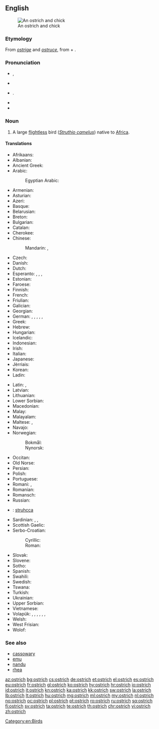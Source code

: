 ==English==
{{wikipedia}}
[[Image:Ostrich and chick.jpg|thumb|An ostrich and chick]]

===Etymology===
From {{etyl|xno|en}} ''[[ostrige]]'' and {{etyl|fro|en}} ''[[ostruce]]'', from {{etyl|la|en}} {{term|avis||bird|lang=la}} + {{term|strūthiō||ostrich|lang=la}}.

===Pronunciation===
* {{enPR|ŏs'trĭch}}, {{enPR|ôs'trĭch}}
* {{a|UK}} {{IPA|/ˈɒs.tɹɪt͡ʃ/|/ˈɒs.tɹɪd͡ʒ/}}
* {{a|US}} {{IPA|/ˈɑs.tɹɪt͡ʃ/|/ˈɔs.tɹɪt͡ʃ/|/ˈɑs.tɹɪd͡ʒ/|/ˈɔs.tɹɪd͡ʒ/}}.
* {{audio|en-us-ostrich.ogg|Audio (US)}}
* {{audio|en-us-ostrich.ogg|Audio (US) (2)}}

===Noun===
{{en-noun|es}}

# A large [[flightless]] bird (''[[Struthio camelus]]'') native to [[Africa]].

====Translations====
{{trans-top|large flightless bird}}
* Afrikaans: {{t|af|volstruis}}
* Albanian: {{t|sq|struci}}
* Ancient Greek: {{t|grc|στρουθοκάμηλος|tr=strouthokamēlos|sc=polytonic}}
* Arabic: {{t|ar|نعامة|tr=na3aama|f}}
*: Egyptian Arabic: {{t|arz|نعامة|f|tr=naʕama|sc=Arab}}
* Armenian: {{t|hy|ջայլամ|tr=ǰaylam}}
* Asturian: {{t|ast|avestruz|f}}
* Azeri: {{t+|az|dəvəquşu}}
* Basque: {{t+|eu|ostruka}}
* Belarusian: {{t|be|страус}}
* Breton: {{t|br|struskańval}}
* Bulgarian: {{t+|bg|щраус|tr=štraus}}
* Catalan: {{t|ca|estruç|m}}
* Cherokee: {{t|chr|ᎬᎾ ᎤᏔᎾ|tr=gvna utana|sc=Cher}}
* Chinese:
*: Mandarin: {{t|cmn|鴕鳥|sc=Hani}}, {{t+|cmn|鸵鸟|tr=tuóniǎo|sc=Hani}}
* Czech: {{t|cs|pštros}}
* Danish: {{t+|da|struds}}
* Dutch: {{t+|nl|struisvogel|m}}
* Esperanto: {{qualifier|♂♀}} {{t|eo|struto}}, {{qualifier|♂}} {{t|eo|virstruto}}, {{qualifier|♀}} {{t|eo|strutino}}, {{qualifier|♂♀ offspring, young}} {{t|eo|strutido}}
* Estonian: {{t|et|jaanalind}}
* Faroese: {{t|fo|strutsur}}
* Finnish: {{t+|fi|strutsi}}
* French: {{t+|fr|autruche|f}}
* Friulian: {{t|fur|struç}}
* Galician: {{t+|gl|avestruz|f}}
* Georgian: {{t|ka|სირაქლემა|tr=sirak’lema|sc=Geor}}
* German: {{qualifier|♂♀}} {{t+|de|Strauß|m}}, {{qualifier|♂}} {{t|de|Straußenmännchen|n}}, {{qualifier|♀}} {{t|de|Straußenweibchen|n}}, {{qualifier|♂♀ offspring, young}} {{t|de|Straußenküken|n}}, {{qualifier|♂♀ offspring, young}} {{t|de|Straußenjunges|n}}, {{qualifier|♂♀ offspring, young}} {{t|de|Straußenbaby|n}}
* Greek: {{t+|el|στρουθοκάμηλος|tr=struthokamilos}}
* Hebrew: {{t+|he|יען|f|tr=ya'en}}
* Hungarian: {{t+|hu|strucc}}
* Icelandic: {{t+|is|strútur}}
* Indonesian: {{t+|id|burung unta}}
* Irish: {{t|ga|ostrais}}
* Italian: {{t+|it|struzzo|m}}
* Japanese: {{t|ja|ダチョウ|tr=dachō}}
* Jèrriais: {{t|roa-jer|autruche|f}}
* Korean: {{t+|ko|타조|tr=tajo|sc=Kore}}
* Ladin: {{t|lld|struz|sc=Latn}}
{{trans-mid}}
* Latin: {{t|la|struthiocamelus|m}}, {{t|la|struthio|m}}
* Latvian: {{t|lv|strauss}}
* Lithuanian: {{t+|lt|strutis}}
* Lower Sorbian: {{t|dsb|štrus}}
* Macedonian: {{t|mk|ној|m|tr=noj}}
* Malay: {{t|ms|burung unta}}
* Malayalam: {{t|ml|ഒട്ടകപക്ഷി|tr=ottakapakshi}}
* Maltese: {{t|mt|nagħma|f}}, {{t|mt|ostriċ}}
* Navajo: {{t|nv|tsídiitsoh}}
* Norwegian:
*: Bokmål: {{t+|nb|struts|m}}
*: Nynorsk: {{t+|nn|struts|m}}
* Occitan: {{t+|oc|estruci}}
* Old Norse: {{t|non|strúz|m}}
* Persian: {{t+|fa|شترمرغ|tr=shotor morq}}
* Polish: {{t+|pl|struś|m}}
* Portuguese: {{t+|pt|avestruz}}
* Romani: {{t|rom|astrechi|m}}, {{t|rom|barimatango|m}}
* Romanian: {{t+|ro|struț}}
* Romansch: {{t|rm|strut}}
* Russian: {{t+|ru|страус|m|tr=straus}}
* {{ttbc|Sami}}<!-- name not recognised by xte: update [[Template:langrev]] and [[Module:languages]] appropriately or report to [[User talk:Kephir/gadgets/xte]] -->: [[struhcca]]
* Sardinian: {{t|sc|abistrussu}}, {{t|sc|bistrussu}}, {{t|sc|istrutzu}}
* Scottish Gaelic: {{t|gd|struth}}
* Serbo-Croatian:
*: Cyrillic: {{t|sh|ноj}}
*: Roman: {{t|sh|noj}}
* Slovak: {{t|sk|pštros}}
* Slovene: {{t+|sl|noj|m}}
* Sotho: {{t|st|mpjhe}}
* Spanish: {{t+|es|avestruz|m}}
* Swahili: {{t+|sw|mbuni}}
* Swedish: {{t+|sv|struts}}
* Tswana: {{t|tn|ntšhe}}
* Turkish: {{t+|tr|deve kuşu}}
* Ukrainian: {{t|uk|страус|tr=straus}}
* Upper Sorbian: {{t|hsb|štrus}}
* Vietnamese: {{t+|vi|đà điểu}}
* Volapük: {{qualifier|♂♀}} {{t+|vo|strut}}, {{qualifier|♂}} {{t|vo|histrut}}, {{qualifier|♀}} {{t|vo|jistrut}}, {{qualifier|♂♀ offspring, young}} {{t|vo|strutül}}, {{qualifier|♂ offspring}} {{t|vo|histrutül}}, {{qualifier|♀ offspring}} {{t|vo|jistrutül}}, {{qualifier|older term, ♂♀}} {{t|vo|lostit}}
* Welsh: {{t|cy|estrys}}
* West Frisian: {{t|fy|strúsfûgel}}
* Wolof: {{t|wo|bànjóoli|alt=bànjóoli bi}}
{{trans-bottom}}

===See also===
* [[cassowary]]
* [[emu]]
* [[nandu]]
* [[rhea]]

[[Category:en:Birds]]

[[az:ostrich]]
[[bg:ostrich]]
[[cs:ostrich]]
[[de:ostrich]]
[[et:ostrich]]
[[el:ostrich]]
[[es:ostrich]]
[[eu:ostrich]]
[[fr:ostrich]]
[[gl:ostrich]]
[[ko:ostrich]]
[[hy:ostrich]]
[[hr:ostrich]]
[[io:ostrich]]
[[id:ostrich]]
[[it:ostrich]]
[[kn:ostrich]]
[[ka:ostrich]]
[[kk:ostrich]]
[[sw:ostrich]]
[[la:ostrich]]
[[lb:ostrich]]
[[lt:ostrich]]
[[hu:ostrich]]
[[mg:ostrich]]
[[ml:ostrich]]
[[my:ostrich]]
[[nl:ostrich]]
[[no:ostrich]]
[[oc:ostrich]]
[[pl:ostrich]]
[[pt:ostrich]]
[[ro:ostrich]]
[[ru:ostrich]]
[[sq:ostrich]]
[[fi:ostrich]]
[[sv:ostrich]]
[[ta:ostrich]]
[[te:ostrich]]
[[th:ostrich]]
[[chr:ostrich]]
[[vi:ostrich]]
[[zh:ostrich]]
